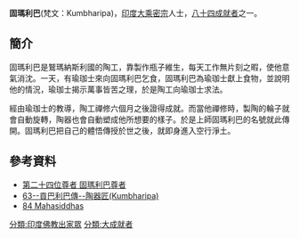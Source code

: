 '''固瑪利巴'''(梵文：Kumbharipa)，[[印度|印度]][[大乘|大乘]][[密宗|密宗]]人士，[[八十四大成就者|八十四成就者]]之一。
==簡介==
固瑪利巴是鷲瑪納斯利國的陶工，靠製作瓶子維生，每天工作無片刻之暇，使他意氣消沈。一天，有瑜珈士來向固瑪利巴乞食，固瑪利巴為瑜珈士獻上食物，並說明他的情況，瑜珈士揭示萬事皆苦之理，於是陶工向瑜珈士求法。

經由瑜珈士的教導，陶工禪修六個月之後證得成就。而當他禪修時，製陶的輪子就會自動旋轉，陶器也會自動塑成他所想要的樣子。於是上師固瑪利巴的名號就此傳開。固瑪利巴把自己的體悟傳授於世之後，就即身進入空行淨土。

==參考資料==
{{reflist}}
*[http://www.lopon.org.tw/teachings/page2_1.aspx?cid=100&lid=101&id=4679 第二十四位尊者 固瑪利巴尊者]{{Wayback|url=http://www.lopon.org.tw/teachings/page2_1.aspx?cid=100&lid=101&id=4679 |date=20140903115317 }}
*[https://web.archive.org/web/20140903130642/http://www.karmapa-news.com/page3_8_63.php 63--貢巴利巴傳--陶器匠(Kumbharipa)]
*[http://www.tsemrinpoche.com/tsem-tulku-rinpoche/buddhas-dharma/vajradhara-and-84-mahasiddhas.html 84 Mahasiddhas]{{Wayback|url=http://www.tsemrinpoche.com/tsem-tulku-rinpoche/buddhas-dharma/vajradhara-and-84-mahasiddhas.html |date=20140905044317 }}
{{84Buddhist}}
[[分類:印度佛教出家眾|分類:印度佛教出家眾]]
[[分類:大成就者|分類:大成就者]]